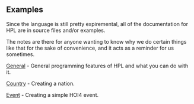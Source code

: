 ## Examples

Since the language is still pretty expiremental, all of the documentation for HPL are in source files and/or examples.

The notes are there for anyone wanting to know why we do certain things like that for the sake of convenience, and it acts as a reminder for us sometimes.

[General](/examples/general/main.hpl) - General programming features of HPL and what you can do with it.

[Country](/examples/country/main.hpl) - Creating a nation.

[Event](/examples/event/main.hpl) - Creating a simple HOI4 event.
